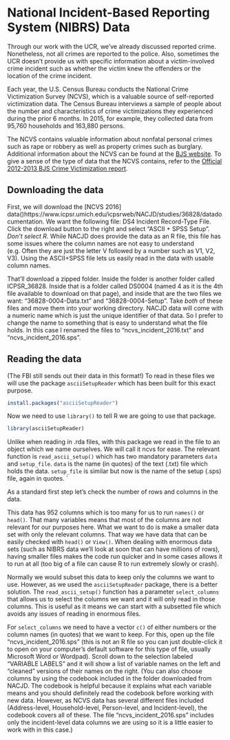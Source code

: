 # National Incident-Based Reporting System (NIBRS) Data

Through our work with the UCR, we've already discussed reported crime. Nonetheless, not all crimes are reported to the police. Also, sometimes the UCR doesn't provide us with specific information about a victim-involved crime incident such as whether the victim knew the offenders or the location of the crime incident.

Each year, the U.S. Census Bureau conducts the National Crime Victimization Survey (NCVS), which is a valuable source of self-reported victimization data. The Census Bureau interviews a sample of people about the number and characteristics of crime victimizations they experienced during the prior 6 months. In 2015, for example, they collected data from 95,760 households and 163,880 persons.

The NCVS contains valuable information about nonfatal personal crimes such as rape or robbery as well as property crimes such as burglary. Additional information about the NCVS can be found at the [BJS website](https://www.bjs.gov/index.cfm?ty=dcdetail&iid=245). To give a sense of the type of data that the NCVS contains, refer to the [Official 2012-2013 BJS Crime Victimization report](http://www.bjs.gov/content/pub/pdf/cv12.pdf).

## Downloading the data

First, we will download the [NCVS 2016] data()https://www.icpsr.umich.edu/icpsrweb/NACJD/studies/36828/datadocumentation. We want the following file: DS4 Incident Record-Type File. Click the download button to the right and select "ASCII + SPSS Setup". *Don't select R.* While NACJD does provide the data as an R file, this file has some issues where the column names are not easy to understand (e.g. Often they are just the letter V followed by a number such as V1, V2, V3). Using the ASCII+SPSS file lets us easily read in the data with usable column names. 

That'll download a zipped folder. Inside the folder is another folder called ICPSR_36828. Inside that is a folder called DS0004 (named 4 as it is the 4th file available to download on that page), and inside that are the two files we want: "36828-0004-Data.txt" and "36828-0004-Setup". Take *both* of these files and move them into your working directory. NACJD data will come with a numeric name which is just the unique identifier of that data. So I prefer to change the name to something that is easy to understand what the file holds. In this case I renamed the files to "ncvs_incident_2016.txt" and "ncvs_incident_2016.sps".

## Reading the data

(The FBI still sends out their data in this format!) To read in these files we will use the package `asciiSetupReader` which has been built for this exact purpose. 

```r
install.packages("asciiSetupReader")
```

Now we need to use `library()` to tell R we are going to use that package.

```r
library(asciiSetupReader)
```

Unlike when reading in .rda files, with this package we read in the file to an object which we name ourselves. We will call it ncvs for ease. The relevant function is `read_ascii_setup()` which has two mandatory parameters `data` and `setup_file`. `data` is the name (in quotes) of the text (.txt) file which holds the data. `setup_file` is similar but now is the name of the setup (.sps) file, again in quotes. 
`

As a standard first step let's check the number of rows and columns in the data.


This data has 952 columns which is too many for us to run `names()` or `head()`. That many variables means that most of the columns are not relevant for our purposes here. What we want to do is make a smaller data set with only the relevant columns. That way we have data that can be easily checked with `head()` or `View()`. When dealing with enormous data sets (such as NIBRS data we'll look at soon that can have millions of rows), having smaller files makes the code run quicker and in some cases allows it to run at all (too big of a file can cause R to run extremely slowly or crash). 

Normally we would subset this data to keep only the columns we want to use. However, as we used the `asciiSetupReader` package, there is a better solution. The `read_ascii_setup()` function has a parameter `select_columns` that allows us to select the columns we want and it will only read in those columns. This is useful as it means we can start with a subsetted file which avoids any issues of reading in enormous files.

For `select_columns` we need to have a vector `c()` of either numbers or the column names (in quotes) that we want to keep. For this, open up the file "ncvs_incident_2016.sps" (this is not an R file so you can just double-click it to open on your computer's default software for this type of file, usually Microsoft Word or Wordpad). Scroll down to the selection labeled "VARIABLE LABELS" and it will show a list of variable names on the left and "cleaned" versions of their names on the right. (You can also choose columns by using the codebook included in the folder downloaded from NACJD. The codebook is helpful because it explains what each variable means and you should definitely read the codebook before working with new data. However, as NCVS data has several different files included (Address-level, Household-level, Person-level, and Incident-level), the codebook covers all of these. The file "ncvs_incident_2016.sps" includes only the incident-level data columns we are using so it is a little easier to work with in this case.)
